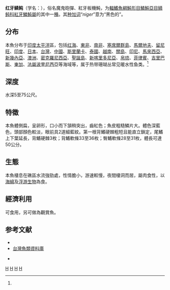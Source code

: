 {{Speciesbox
| taxon = Odonus niger
| status = NE
| status_system = iucn3.1
| image = Redtoothed_triggerfish.jpg
| binomial_authority = Rüppell, 1836<ref name='id8772'>{{cite web| url =http://www.bioinfo.cn/db05/BjdwSpecies.php?action=view&id=8772| title =红牙鳞鲀| work =中国动物物种编目数据库| publisher =中国科学院微生物研究所| author =中国科学院动物研究所| accessdate =2009-04-16| deadurl =yes| archiveurl =https://web.archive.org/web/20160305080130/http://www.bioinfo.cn/db05/BjdwSpecies.php?action=view&id=8772| archivedate =2016-03-05}}</ref>
| synonyms = 
*''Xenodon niger''<br /><small>Rüppell, 1836</small>
*''Balistes erythrodon''<br /><small>Günther, 1870</small>
*''Odonus erythrodon''<br /><small>Günther, 1870</small>
}}

'''红牙鳞鲀'''（学名：{{lang|la|''Odonus niger''}}），俗名魔鬼砲彈、紅牙板機魨，为[[輻鰭魚綱|輻鰭魚綱]][[魨形目|魨形目]][[鱗魨亞目|鱗魨亞目]][[鳞鲀科|鳞鲀科]][[紅牙鱗魨屬|紅牙鱗魨屬]]的其中一[[種|種]]。其[[种加词|种加词]]“''niger''”意为“黑色的”。

==分布==
本魚分布于[[印度|印度]][[太平洋|太平洋]]區，包括[[红海|红海]]、[[東非|東非]]、[[南非|南非]]、[[塞席爾群島|塞席爾群島]]、[[馬爾地夫|馬爾地夫]]、[[留尼旺|留尼旺]]、[[印度|印度]]、[[日本|日本]]、[[台灣|台灣]]、[[中國|中國]]、[[斯里蘭卡|斯里蘭卡]]、[[泰國|泰國]]、[[越南|越南]]、[[關島|關島]]、[[印尼|印尼]]、[[馬來西亞|馬來西亞]]、[[新幾內亞|新幾內亞]]、[[澳洲|澳洲]]、[[密克羅尼西亞|密克羅尼西亞]]、[[聖誕島|聖誕島]]、[[新喀里多尼亞|新喀里多尼亞]]、[[帛琉|帛琉]]、[[菲律賓|菲律賓]]、[[吉里巴斯|吉里巴斯]]、[[東加|東加]]、[[法屬波里尼西亞|法屬波里尼西亞]]等海域等，属于热带珊瑚丛常见暖水性鱼类。<ref name='id8772'/>

==深度==
水深5至75公尺。

==特徵==
本魚體側扁，呈卵形，口小而下頷稍突出，齒紅色；魚皮粗糙鱗片大。體色深藍色，頭部顏色較淡，眼前具2道細藍紋。第一根背鰭硬棘粗短且能直立鎖定，尾鰭上下葉延長，背鰭硬棘3枚；背鰭軟條33至36枚；臀鰭軟條28至31枚，體長可達50公分。

==生態==
本魚棲息在礁區水流強勁處，性情膽小，游速較慢，夜間棲洞而居，屬肉食性，以[[海綿|海綿]]及[[浮游生物|浮游生物]]為食。

==經濟利用==
可食用，另可做為觀賞魚。

== 参考文献 ==
{{reflist}}
*{{FishBase_species|genus=Odonus|species=niger|year=2011|month=12}}
*[http://fishdb.sinica.edu.tw/ 台灣魚類資料庫] {{Wayback|url=http://fishdb.sinica.edu.tw/ |date=20160304193340 }}
{{refbegin}}
* {{TaiBNET| zh=紅牙鱗魨 | id=382965 | binomial=Odonus niger | authority=Rüppell, 1836 | var= | accessdate=2013-01-24}}
{{refend}}

{{Taxonbar}}
[[Category:食用鱼|H]]
[[Category:觀賞魚|H]]
[[Category:红牙鳞鲀属|H]]
[[Category:1836年描述的魚類|H]]
